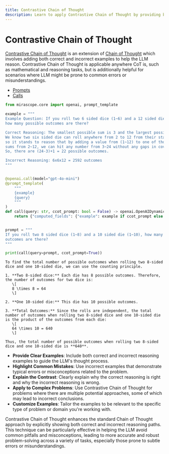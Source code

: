 ```yaml
---
title: Contrastive Chain of Thought
description: Learn to apply Contrastive Chain of Thought by providing both correct and incorrect reasoning examples to improve LLM problem-solving
---
```


# Contrastive Chain of Thought

[Contrastive Chain of Thought](https://arxiv.org/pdf/2311.09277) is an extension of [Chain of Thought](https://arxiv.org/abs/2201.11903) which involves adding both correct and incorrect examples to help the LLM reason. Contrastive Chain of Thought is applicable anywhere CoT is, such as mathematical and reasoning tasks, but is additionally helpful for scenarios where LLM might be prone to common errors or misunderstandings.

<Info title="Mirascope Concepts Used" collapsible={true} defaultCollapsed={true}>
<ul>
<li><a href="/docs/mirascope/learn/prompts/">Prompts</a></li>
<li><a href="/docs/mirascope/learn/calls/">Calls</a></li>
</ul>
</Info>


```python
from mirascope.core import openai, prompt_template

example = """
Example Question: If you roll two 6 sided dice (1~6) and a 12 sided die (1~12),
how many possible outcomes are there?

Correct Reasoning: The smallest possible sum is 3 and the largest possible sum is 24.
We know two six sided die can roll anywhere from 2 to 12 from their standalone sums,
so it stands to reason that by adding a value from (1~12) to one of those possible
sums from 2~12, we can hit any number from 3~24 without any gaps in coverage.
So, there are (24-3)+1 = 22 possible outcomes.

Incorrect Reasoning: 6x6x12 = 2592 outcomes
"""


@openai.call(model="gpt-4o-mini")
@prompt_template(
    """
    {example}
    {query}
    """
)
def call(query: str, ccot_prompt: bool = False) -> openai.OpenAIDynamicConfig:
    return {"computed_fields": {"example": example if ccot_prompt else ""}}


prompt = """
If you roll two 8 sided dice (1~8) and a 10 sided die (1~10), how many possible
outcomes are there?
"""

print(call(query=prompt, ccot_prompt=True))
```

    To find the total number of possible outcomes when rolling two 8-sided dice and one 10-sided die, we can use the counting principle. 
    
    1. **Two 8-sided dice:** Each die has 8 possible outcomes. Therefore, the number of outcomes for two dice is:
       \[
       8 \times 8 = 64
       \]
    
    2. **One 10-sided die:** This die has 10 possible outcomes.
    
    3. **Total Outcomes:** Since the rolls are independent, the total number of outcomes when rolling two 8-sided dice and one 10-sided die is the product of the outcomes from each die:
       \[
       64 \times 10 = 640
       \]
    
    Thus, the total number of possible outcomes when rolling two 8-sided dice and one 10-sided die is **640**.


<Info title="Effective Contrastive Chain of Thought Usage">
<ul>
<li><strong>Provide Clear Examples</strong>: Include both correct and incorrect reasoning examples to guide the LLM's thought process.</li>
<li><strong>Highlight Common Mistakes</strong>: Use incorrect examples that demonstrate typical errors or misconceptions related to the problem.</li>
<li><strong>Explain the Contrast</strong>: Clearly explain why the correct reasoning is right and why the incorrect reasoning is wrong.</li>
<li><strong>Apply to Complex Problems</strong>: Use Contrastive Chain of Thought for problems where there are multiple potential approaches, some of which may lead to incorrect conclusions.</li>
<li><strong>Customize Examples</strong>: Tailor the examples to be relevant to the specific type of problem or domain you're working with.</li>
</ul>
</Info>

Contrastive Chain of Thought enhances the standard Chain of Thought approach by explicitly showing both correct and incorrect reasoning paths. This technique can be particularly effective in helping the LLM avoid common pitfalls and misconceptions, leading to more accurate and robust problem-solving across a variety of tasks, especially those prone to subtle errors or misunderstandings.
